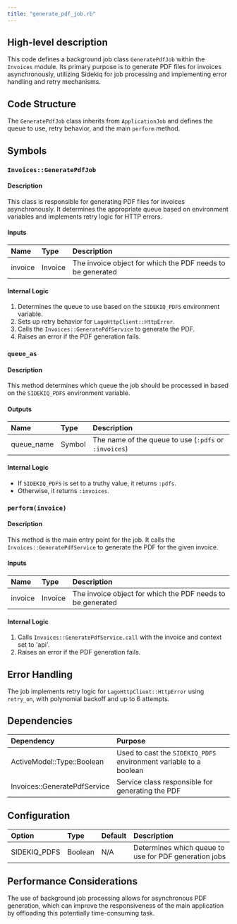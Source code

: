 ```yaml
---
title: "generate_pdf_job.rb"
---
```


## High-level description
This code defines a background job class `GeneratePdfJob` within the `Invoices` module. Its primary purpose is to generate PDF files for invoices asynchronously, utilizing Sidekiq for job processing and implementing error handling and retry mechanisms.

## Code Structure
The `GeneratePdfJob` class inherits from `ApplicationJob` and defines the queue to use, retry behavior, and the main `perform` method.

## Symbols

### `Invoices::GeneratePdfJob`
#### Description
This class is responsible for generating PDF files for invoices asynchronously. It determines the appropriate queue based on environment variables and implements retry logic for HTTP errors.

#### Inputs
| Name | Type | Description |
|:-----|:-----|:------------|
| invoice | Invoice | The invoice object for which the PDF needs to be generated |

#### Internal Logic
1. Determines the queue to use based on the `SIDEKIQ_PDFS` environment variable.
2. Sets up retry behavior for `LagoHttpClient::HttpError`.
3. Calls the `Invoices::GeneratePdfService` to generate the PDF.
4. Raises an error if the PDF generation fails.

### `queue_as`
#### Description
This method determines which queue the job should be processed in based on the `SIDEKIQ_PDFS` environment variable.

#### Outputs
| Name | Type | Description |
|:-----|:-----|:------------|
| queue_name | Symbol | The name of the queue to use (`:pdfs` or `:invoices`) |

#### Internal Logic
- If `SIDEKIQ_PDFS` is set to a truthy value, it returns `:pdfs`.
- Otherwise, it returns `:invoices`.

### `perform(invoice)`
#### Description
This method is the main entry point for the job. It calls the `Invoices::GeneratePdfService` to generate the PDF for the given invoice.

#### Inputs
| Name | Type | Description |
|:-----|:-----|:------------|
| invoice | Invoice | The invoice object for which the PDF needs to be generated |

#### Internal Logic
1. Calls `Invoices::GeneratePdfService.call` with the invoice and context set to 'api'.
2. Raises an error if the PDF generation fails.

## Error Handling
The job implements retry logic for `LagoHttpClient::HttpError` using `retry_on`, with polynomial backoff and up to 6 attempts.

## Dependencies
| Dependency | Purpose |
|:-----------|:--------|
| ActiveModel::Type::Boolean | Used to cast the `SIDEKIQ_PDFS` environment variable to a boolean |
| Invoices::GeneratePdfService | Service class responsible for generating the PDF |

## Configuration
| Option | Type | Default | Description |
|:-------|:-----|:--------|:------------|
| SIDEKIQ_PDFS | Boolean | N/A | Determines which queue to use for PDF generation jobs |

## Performance Considerations
The use of background job processing allows for asynchronous PDF generation, which can improve the responsiveness of the main application by offloading this potentially time-consuming task.
